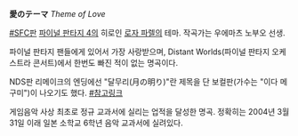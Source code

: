 '''愛のテーマ''' ''Theme of Love''

[http://www.square-enix.co.jp/music/sem/page/uematsu/ff4ds/img/sample.asx #SFC판]
[[파이널 판타지 4]]의 히로인 [[로자 파렐]]의 테마. 작곡가는 우에마츠 노부오 선생.

파이널 판타지 팬들에게 있어서 가장 사랑받으며, Distant Worlds(파이널 판타지 오케스트라 콘서트)에서 한번도 빠진 적이 없는 명곡이다.

NDS판 리메이크의 엔딩에선 "달무리(月の明り)"란 제목을 단 보컬판(가수는 "이다 메구미")이 나오기도 했다. [http://www.famitsu.com/game/news/1211817_1124.html #참고링크]

게임음악 사상 최초로 정규 교과서에 실리는 업적을 달성한 명곡. 정확히는 2004년 3월 31일 이래 일본 소학교 6학년 음악 교과서에 실려있다.
